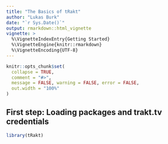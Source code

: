 ```yaml
---
title: "The Basics of tRakt"
author: "Lukas Burk"
date: "`r Sys.Date()`"
output: rmarkdown::html_vignette
vignette: >
  %\VignetteIndexEntry{Getting Started}
  %\VignetteEngine{knitr::rmarkdown}
  %\VignetteEncoding{UTF-8}
---
```


```r
knitr::opts_chunk$set(
  collapse = TRUE,
  comment = "#>",
  message = FALSE, warning = FALSE, error = FALSE,
  out.width = "100%"
)
```

## First step: Loading packages and trakt.tv credentials

```r
library(tRakt)
```
